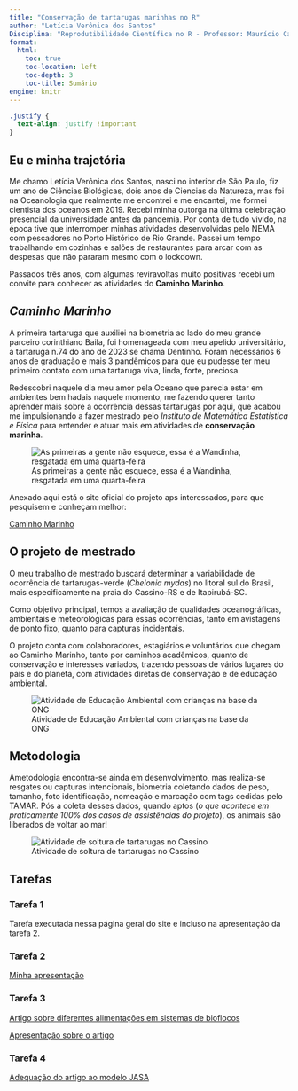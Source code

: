 ```yaml
---
title: "Conservação de tartarugas marinhas no R"
author: "Letícia Verônica dos Santos"
Disciplina: "Reprodutibilidade Científica no R - Professor: Maurício Camargo"
format: 
  html:
    toc: true
    toc-location: left
    toc-depth: 3
    toc-title: Sumário
engine: knitr  
---
```


```css
.justify {
  text-align: justify !important
}
```

## **Eu e minha trajetória**

::: justify
   
   Me chamo Letícia Verônica dos Santos, nasci no interior de São Paulo, fiz um ano de Ciências Biológicas, dois anos de Ciencias da Natureza, mas foi na Oceanologia que realmente me encontrei e me encantei, me formei cientista dos oceanos em 2019. Recebi minha outorga na última celebração presencial da universidade antes da pandemia. Por conta de tudo vivido, na época tive que interromper minhas atividades desenvolvidas pelo NEMA com pescadores no Porto Histórico de Rio Grande. Passei um tempo trabalhando em cozinhas e salões de restaurantes para arcar com as despesas que não pararam mesmo com o lockdown.  
   
   Passados três anos, com algumas reviravoltas muito positivas recebi um convite para conhecer as atividades do **Caminho Marinho**.
   
:::

## *Caminho Marinho*

::: justify
   
   A primeira tartaruga que auxiliei na biometria ao lado do meu grande parceiro corinthiano Baila, foi homenageada com meu apelido universitário, a tartaruga n.74 do ano de 2023 se chama Dentinho. Foram necessários 6 anos de graduação e mais 3 pandêmicos para que eu pudesse ter meu primeiro contato com uma tartaruga viva, linda, forte, preciosa.   
   
   Redescobri naquele dia meu amor pela Oceano que parecia estar em ambientes bem hadais naquele momento, me fazendo querer tanto aprender mais sobre a ocorrência dessas tartarugas por aqui, que acabou me impulsionando a fazer mestrado pelo *Instituto de Matemática Estatística e Física* para entender e atuar mais em atividades de **conservação marinha**.
   
![As primeiras a gente não esquece, essa é a Wandinha, resgatada em uma quarta-feira](wandinha.png){fig-align="center"}

Anexado aqui está o site oficial do projeto aps interessados, para que pesquisem e conheçam melhor:  
   
   [Caminho Marinho](https://www.caminhomarinho.org)
   
:::

## **O projeto de mestrado**

::: justify
   
   O meu trabalho de mestrado buscará determinar a variabilidade de ocorrência de tartarugas-verde (*Chelonia mydas*) no litoral sul do Brasil, mais especificamente na praia do Cassino-RS e de Itapirubá-SC.
   
   Como objetivo principal, temos a avaliação de qualidades oceanográficas, ambientais e meteorológicas para essas ocorrências, tanto em avistagens de ponto fixo, quanto para capturas incidentais. 
   
   O projeto conta com colaboradores, estagiários e voluntários que chegam ao Caminho Marinho, tanto por caminhos acadêmicos, quanto de conservação e interesses variados, trazendo pessoas de vários lugares do país e do planeta, com atividades diretas de conservação e de educação ambiental.
   
:::
   
![Atividade de Educação Ambiental com crianças na base da ONG](ea_cm.jpg){fig-align="center"}

   
## Metodologia

::: justify

Ametodologia encontra-se ainda em desenvolvimento, mas realiza-se resgates ou capturas intencionais, biometria coletando dados de peso, tamanho, foto identificação, nomeação e marcação com tags cedidas pelo TAMAR. Pós a coleta desses dados, quando aptos (*o que acontece em praticamente 100% dos casos de assistências do projeto*), os animais são liberados de voltar ao mar!

:::

![Atividade de soltura de tartarugas no Cassino](liberacao_cm.jpg){fig-align="center"}



## Tarefas 

### Tarefa 1 

Tarefa executada nessa página geral do site e incluso na apresentação da tarefa 2.

### Tarefa 2 

[Minha apresentação](apresentacao.html)

### Tarefa 3 

[Artigo sobre diferentes alimentações em sistemas de bioflocos](tarefa3.html)


[Apresentação sobre o artigo](apres_tar3.html)

### Tarefa 4 

[Adequação do artigo ao modelo JASA](Tarefa4finalíssima.qmd)

